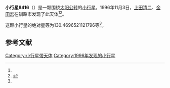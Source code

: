 {{Infobox planet
| bgcolour = #FFFFC0
| name = 8416 Okada
| symbol = 
| image = 
| caption = 
| discovery = yes
| discovery_ref = 
| discoverer = [[上田清二|上田清二]]、[[金田宏|金田宏]]
| discovery_site = [[钏路市|钏路市]] 
| discovered = 1996年11月3日
| designations = yes
| mp_name = 
| named_after = 
| alt_names = 1996 VB8/ 1980 RP8 / 1980 TG10 / 1986 LA1 / 1988 AO
| mp_category = [[主带小行星|主带小行星]]
| orbit_ref = <ref name="a">[http://ssd.jpl.nasa.gov/sbdb.cgi?sstr=8416 8416 Okada] {{Wayback|url=http://ssd.jpl.nasa.gov/sbdb.cgi?sstr=8416 |date=20210718074508 }}，小行星數據庫瀏覽器（JPL Small-Body Database Browser）－[[美国国家航空航天局|美国国家航空航天局]]喷气推进实验室</ref>
| epoch = 2456400.5 (2013年4月18日更新)
| aphelion = {{convert|2.574284604953817|AU|km|3|abbr=on|lk=out}}
| perihelion = {{convert|1.733461441399542|AU|km|3|abbr=on}}
| semimajor = {{convert|2.153873023176679|AU|km|3|abbr=on}}
| eccentricity = 0.195188657
| period = 1154.592075 [[日|日]]<br />3.16[[儒略年|儒略年]]
| avg_speed = 
| inclination = 3.314308776375105
| asc_node = 170.0464853179164
| mean_anomaly = 
| arg_peri = 130.4696521121796
| satellites = 
| physical_characteristics = yes
| dimensions = 
| mass = 
| density = 
| surface_grav = 
| escape_velocity = 
| sidereal_day = 
| axial_tilt = 
| pole_ecliptic_lat = 
| pole_ecliptic_lon = 
| albedo = 
| temperatures= 
| temp_name1 = 
| mean_temp_1 = 
| max_temp_1 = 
| temp_name2 = 
| max_temp_2 = 
| spectral_type = 
| abs_magnitude = 130.4696521121796
}}

'''小行星8416'''（{{lang-en|8416 Okada}}）是一颗围绕[[太阳|太阳]][[公转|公转]]的[[小行星|小行星]]。1996年11月3日，[[上田清二|上田清二]]、[[金田宏|金田宏]]在钏路市发现了此天体<ref name="a" /><ref>{{cite news|title=小行星列表|url=http://cfa-www.harvard.edu/iau/lists/NumberedMPs.txt|accessdate=2013-07-08|newspaper=哈佛大学|archive-date=2008-05-17|archive-url=https://web.archive.org/web/20080517010638/http://cfa-www.harvard.edu/iau/lists/NumberedMPs.txt|dead-url=no}}</ref>。

这颗小行星的[[绝对星等|绝对星等]]为130.4696521121796等<ref name="a" />。

==参考文献==
{{reflist}}
{{Minor Planet Number|[[小行星8415|小行星8415]]|[[小行星8417|小行星8417]]}}

{{小天体}}

[[Category:小行星带天体|Category:小行星带天体]]
[[Category:1996年发现的小行星|Category:1996年发现的小行星]]

{{asteroid-stub}}